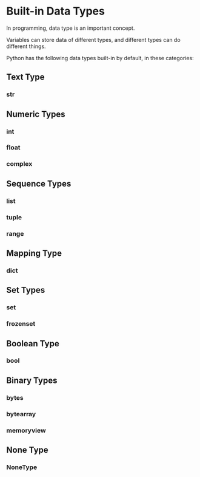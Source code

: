 # Built-in Data Types

In programming, data type is an important concept.

Variables can store data of different types, and different types can do different things.

Python has the following data types built-in by default, in these categories:

## Text Type

### str

## Numeric Types

### int

### float

### complex

## Sequence Types

### list

### tuple

### range

## Mapping Type

### dict

## Set Types

### set

### frozenset

## Boolean Type

### bool

## Binary Types

### bytes

### bytearray

### memoryview

## None Type

### NoneType